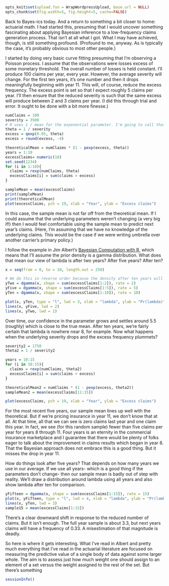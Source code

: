 ```r
opts_knit$set(upload.fun = WrapWordpressUpload, base.url = NULL) 
opts_chunk$set(fig.width=5, fig.height=5, cache=FALSE)
````

Back to Bayes-ics today. And a return to something a bit closer to home: actuarial math. I had started this, presuming that I would uncover something fascinating about applying Bayesian inference to a low-frequency claims generation process. That isn't at all what I got. What I may have achieved, though, is still something profound. (Profound to me, anyway. As is typically the case, it's probably obvious to most other people.)

I started by doing very basic curve fitting presuming that I'm observing a Poisson process. I assume that the observations were losses excess of some monetary threshold. The overall number of losses is held constant. I'll produce 100 claims per year, every year. However, the average severity will change. For the first ten years, it's one number and then it drops meaningfully beginning with year 11. This will, of course, reduce the excess frequency. The excess point is set so that I expect roughly 5 claims per year. I'll then ensure that the reduced severity is such that the same excess will produce between 2 and 3 claims per year. (I did this through trial and error. It ought to be done with a bit more finesse.)

```r
numClaims = 100
severity = 3500
# R uses 1 / mean for the exponential parameter. I'm going to call that theta and hope that no one (including me) gets confused by this.
theta = 1 / severity
excess = qexp(0.95, theta)
excess = round(excess, -4)

theoreticalMean = numClaims * (1 - pexp(excess, theta))
years = 1:10
excessClaims= numeric(10)
set.seed(1234)
for (i in 1:10){
  claims = rexp(numClaims, theta)
  excessClaims[i] = sum(claims > excess)
}

sampleMean = mean(excessClaims)
print(sampleMean)
print(theoreticalMean)
plot(excessClaims, pch = 19, xlab = "Year", ylab = "Excess claims")
```

In this case, the sample mean is not far off from the theoretical mean. If I could assume that the underlying parameters weren't changing (a very big if!) then I would feel comfortable using the sample mean to predict next year's claims. (Here, I'm assuming that we have no knowledge of the underlying claims. This would be the case if we were writing umbrella over another carrier's primary policy.)

I follow the example in Jim Albert's [Bayesian Computation with R](http://bayes.bgsu.edu/bcwr/), which means that  I'll assume the prior density is a gamma distribution. What does that mean our view of lambda is after two years? After five years? After ten?

```r
x = seq(from = 0, to = 10, length.out = 250)

# We do this in reverse order because the density after ten years will have the largest values.
yTwo = dgamma(x, shape = sum(excessClaims[1:2]), rate = 2)
yFive = dgamma(x, shape = sum(excessClaims[1:5]), rate = 5)
yTen = dgamma(x, shape = sum(excessClaims[1:10]), rate = 10)

plot(x, yTen, type = "l", lwd = 3, xlab = "lambda", ylab = "Pr(lambda)")
lines(x, yFive, lwd = 2)
lines(x, yTwo, lwd = 1)
```

Over time, our confidence in the parameter grows and settles around 5.5 (roughly) which is close to the true mean. After ten years, we're fairly certain that lambda is nowhere near 8, for example. Now what happens when the underlying severity drops and the excess frequency plummets? 

```r
severity2 = 1750
theta2 = 1 / severity2

years = 10:15
for (i in 10:15){
  claims = rexp(numClaims, theta2)
  excessClaims[i] = sum(claims > excess)
}

theoreticalMean2 = numClaims * (1 - pexp(excess, theta2))
sampleMean2 = mean(excessClaims[11:15])

plot(excessClaims, pch = 19, xlab = "Year", ylab = "Excess claims")
```

For the most recent five years, our sample mean lines up well with the theoretical. But if we're pricing insurance in year 11, we don't know that at all. At that time, all that we can see is zero claims last year and one claim this year. In fact, we see (for this random sample) fewer than five claims per year for years 8 through 11. Four years is an eternity in the commercial insurance marketplace and I guarantee that there would be plenty of folks eager to talk about the improvement in claims results which began in year 8. That the Bayesian approach does not embrace this is a good thing. But it misses the drop in year 11.

How do things look after five years? That depends on how many years we use in our average. If we use all years- which is a good thing if the parameters don't change- then our sample mean is badly out of step with reality. We'll draw a distribution around lambda using all years and also show lambda after ten for comparison.

```r
yFifteen = dgamma(x, shape = sum(excessClaims[1:15]), rate = 15)
plot(x, yFifteen, type = "l", lwd = 4, xlab = "lambda", ylab = "Pr(lambda)")
lines(x, yTen, lwd = 3)
sample15 = mean(excessClaims[1:15])
```

There's a clear downward shift in response to the reduced number of claims. But it isn't enough. The full year sample is about 3.3, but next years claims will have a frequency of 0.33. A misestimation of that magnitude is deadly.

So here is where it gets interesting. What I've read in Albert and pretty much everything that I've read in the actuarial literature are focused on measuring the predictive value of a single body of data against some larger whole. The aim is to assess just how much weight one should assign to an element of a set versus the weight assigned to the rest of the set. But there's something 

```r
sessionInfo()
```
